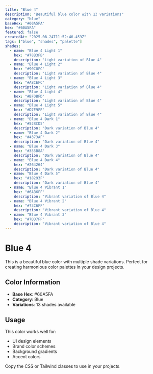 ```yaml
---
title: "Blue 4"
description: "Beautiful blue color with 13 variations"
category: "blue"
baseHex: "#60A5FA"
hex: "#60A5FA"
featured: false
createdAt: "2025-08-24T11:52:40.459Z"
tags: ["blue", "shades", "palette"]
shades:
  - name: "Blue 4 Light 1"
    hex: "#78B3FB"
    description: "Light variation of Blue 4"
  - name: "Blue 4 Light 2"
    hex: "#90C0FC"
    description: "Light variation of Blue 4"
  - name: "Blue 4 Light 3"
    hex: "#A8CEFC"
    description: "Light variation of Blue 4"
  - name: "Blue 4 Light 4"
    hex: "#BFDBFD"
    description: "Light variation of Blue 4"
  - name: "Blue 4 Light 5"
    hex: "#D7E9FE"
    description: "Light variation of Blue 4"
  - name: "Blue 4 Dark 1"
    hex: "#528CD5"
    description: "Dark variation of Blue 4"
  - name: "Blue 4 Dark 2"
    hex: "#4373AF"
    description: "Dark variation of Blue 4"
  - name: "Blue 4 Dark 3"
    hex: "#355B8A"
    description: "Dark variation of Blue 4"
  - name: "Blue 4 Dark 4"
    hex: "#264264"
    description: "Dark variation of Blue 4"
  - name: "Blue 4 Dark 5"
    hex: "#18293F"
    description: "Dark variation of Blue 4"
  - name: "Blue 4 Vibrant 1"
    hex: "#6AB6FF"
    description: "Vibrant variation of Blue 4"
  - name: "Blue 4 Vibrant 2"
    hex: "#73C6FF"
    description: "Vibrant variation of Blue 4"
  - name: "Blue 4 Vibrant 3"
    hex: "#7DD7FF"
    description: "Vibrant variation of Blue 4"
---
```


# Blue 4

This is a beautiful blue color with multiple shade variations. Perfect for creating harmonious color palettes in your design projects.

## Color Information

- **Base Hex**: #60A5FA
- **Category**: Blue
- **Variations**: 13 shades available

## Usage

This color works well for:
- UI design elements
- Brand color schemes  
- Background gradients
- Accent colors

Copy the CSS or Tailwind classes to use in your projects.
